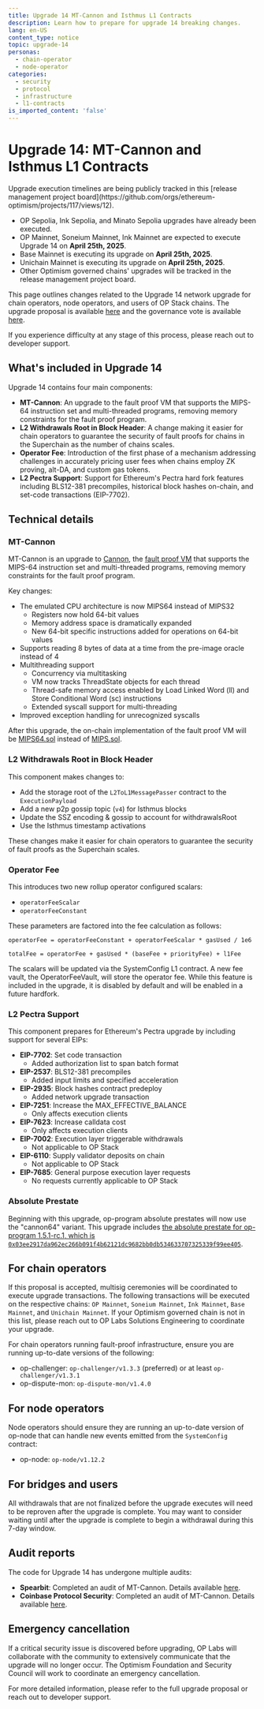 ```yaml
---
title: Upgrade 14 MT-Cannon and Isthmus L1 Contracts
description: Learn how to prepare for upgrade 14 breaking changes.
lang: en-US
content_type: notice
topic: upgrade-14
personas:
  - chain-operator
  - node-operator
categories:
  - security
  - protocol
  - infrastructure
  - l1-contracts
is_imported_content: 'false'
---
```



# Upgrade 14: MT-Cannon and Isthmus L1 Contracts

<Callout type="info">
  Upgrade execution timelines are being publicly tracked in this [release management project board](https://github.com/orgs/ethereum-optimism/projects/117/views/12).

  *   OP Sepolia, Ink Sepolia, and Minato Sepolia upgrades have already been executed.
  *   OP Mainnet, Soneium Mainnet, Ink Mainnet are expected to execute Upgrade 14 on **April 25th, 2025**.
  *   Base Mainnet is executing its upgrade on **April 25th, 2025**.
  *   Unichain Mainnet is executing its upgrade on **April 25th, 2025**.
  *   Other Optimism governed chains' upgrades will be tracked in the release management project board.
</Callout>

This page outlines changes related to the Upgrade 14 network upgrade for chain operators, node operators, and users of OP Stack chains. The upgrade proposal is available [here](https://gov.optimism.io/t/upgrade-proposal-14-mt-cannon-and-isthmus-l1-contracts/10123) and the governance vote is available [here](https://vote.optimism.io/).

If you experience difficulty at any stage of this process, please reach out to developer support.

## What's included in Upgrade 14

Upgrade 14 contains four main components:

*   **MT-Cannon**: An upgrade to the fault proof VM that supports the MIPS-64 instruction set and multi-threaded programs, removing memory constraints for the fault proof program.
*   **L2 Withdrawals Root in Block Header**: A change making it easier for chain operators to guarantee the security of fault proofs for chains in the Superchain as the number of chains scales.
*   **Operator Fee**: Introduction of the first phase of a mechanism addressing challenges in accurately pricing user fees when chains employ ZK proving, alt-DA, and custom gas tokens.
*   **L2 Pectra Support**: Support for Ethereum's Pectra hard fork features including BLS12-381 precompiles, historical block hashes on-chain, and set-code transactions (EIP-7702).

## Technical details

### MT-Cannon

MT-Cannon is an upgrade to [Cannon](/stack/fault-proofs/cannon), the [fault proof VM](/stack/fault-proofs/fp-components#fault-proof-virtual-machine) that supports the MIPS-64 instruction set and multi-threaded programs, removing memory constraints for the fault proof program.

Key changes:

*   The emulated CPU architecture is now MIPS64 instead of MIPS32
    *   Registers now hold 64-bit values
    *   Memory address space is dramatically expanded
    *   New 64-bit specific instructions added for operations on 64-bit values
*   Supports reading 8 bytes of data at a time from the pre-image oracle instead of 4
*   Multithreading support
    *   Concurrency via multitasking
    *   VM now tracks ThreadState objects for each thread
    *   Thread-safe memory access enabled by Load Linked Word (ll) and Store Conditional Word (sc) instructions
    *   Extended syscall support for multi-threading
*   Improved exception handling for unrecognized syscalls

After this upgrade, the on-chain implementation of the fault proof VM will be [MIPS64.sol](https://github.com/ethereum-optimism/optimism/blob/develop/packages/contracts-bedrock/src/cannon/MIPS64.sol) instead of [MIPS.sol](https://github.com/ethereum-optimism/optimism/blob/develop/packages/contracts-bedrock/src/cannon/MIPS.sol).

### L2 Withdrawals Root in Block Header

This component makes changes to:

*   Add the storage root of the `L2ToL1MessagePasser` contract to the `ExecutionPayload`
*   Add a new p2p gossip topic (`v4`) for Isthmus blocks
*   Update the SSZ encoding & gossip to account for withdrawalsRoot
*   Use the Isthmus timestamp activations

These changes make it easier for chain operators to guarantee the security of fault proofs as the Superchain scales.

### Operator Fee

This introduces two new rollup operator configured scalars:

*   `operatorFeeScalar`
*   `operatorFeeConstant`

These parameters are factored into the fee calculation as follows:

```
operatorFee = operatorFeeConstant + operatorFeeScalar * gasUsed / 1e6

totalFee = operatorFee + gasUsed * (baseFee + priorityFee) + l1Fee
```

The scalars will be updated via the SystemConfig L1 contract. A new fee vault, the OperatorFeeVault, will store the operator fee. While this feature is included in the upgrade, it is disabled by default and will be enabled in a future hardfork.

### L2 Pectra Support

This component prepares for Ethereum's Pectra upgrade by including support for several EIPs:

*   **EIP-7702**: Set code transaction
    *   Added authorization list to span batch format
*   **EIP-2537**: BLS12-381 precompiles
    *   Added input limits and specified acceleration
*   **EIP-2935**: Block hashes contract predeploy
    *   Added network upgrade transaction
*   **EIP-7251**: Increase the MAX\_EFFECTIVE\_BALANCE
    *   Only affects execution clients
*   **EIP-7623**: Increase calldata cost
    *   Only affects execution clients
*   **EIP-7002**: Execution layer triggerable withdrawals
    *   Not applicable to OP Stack
*   **EIP-6110**: Supply validator deposits on chain
    *   Not applicable to OP Stack
*   **EIP-7685**: General purpose execution layer requests
    *   No requests currently applicable to OP Stack

### Absolute Prestate

Beginning with this upgrade, op-program absolute prestates will now use the "cannon64" variant. This upgrade includes [the absolute prestate for op-program 1.5.1-rc.1, which is `0x03ee2917da962ec266b091f4b62121dc9682bb0db534633707325339f99ee405`](https://github.com/ethereum-optimism/superchain-registry/blob/main/validation/standard/standard-prestates.toml).

## For chain operators

If this proposal is accepted, multisig ceremonies will be coordinated to execute upgrade transactions. The following transactions will be executed on the respective chains: `OP Mainnet`, `Soneium Mainnet`, `Ink Mainnet`, `Base Mainnet`, and `Unichain Mainnet`. If your Optimism governed chain is not in this list, please reach out to OP Labs Solutions Engineering to coordinate your upgrade.

For chain operators running fault-proof infrastructure, ensure you are running up-to-date versions of the following:

*   op-challenger: `op-challenger/v1.3.3` (preferred) or at least `op-challenger/v1.3.1`
*   op-dispute-mon: `op-dispute-mon/v1.4.0`

## For node operators

Node operators should ensure they are running an up-to-date version of op-node that can handle new events emitted from the `SystemConfig` contract:

*   op-node: `op-node/v1.12.2`

## For bridges and users

<Callout type="warning">
  All withdrawals that are not finalized before the upgrade executes will need to be reproven after the upgrade is complete. You may want to consider waiting until after the upgrade is complete to begin a withdrawal during this 7-day window.
</Callout>

## Audit reports

The code for Upgrade 14 has undergone multiple audits:

*   **Spearbit**: Completed an audit of MT-Cannon. Details available [here](#).
*   **Coinbase Protocol Security**: Completed an audit of MT-Cannon. Details available [here](#).

## Emergency cancellation

If a critical security issue is discovered before upgrading, OP Labs will collaborate with the community to extensively communicate that the upgrade will no longer occur. The Optimism Foundation and Security Council will work to coordinate an emergency cancellation.

For more detailed information, please refer to the full upgrade proposal or reach out to developer support.
